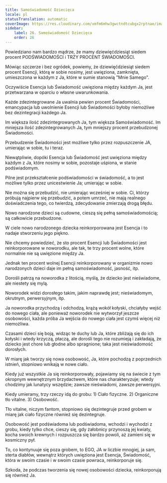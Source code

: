 ```yaml
---
title: Samoświadomość Dziecięca
locale: pl
statusTranslation: automatic
coverImage: https://res.cloudinary.com/xmfm6mhw3gwctndtcubgx2rptnae/image/upload/v1740468922/small_cover_tratado_de_psicologia_revolucionaria_a4c0dca4e0.webp
sidebar:
    label: 26. Samoświadomość Dziecięca
    order: 26
---
```

Powiedziano nam bardzo mądrze, że mamy dziewięćdziesiąt siedem procent PODŚWIADOMOŚCI i TRZY PROCENT ŚWIADOMOŚCI.

Mówiąc szczerze i bez ogródek, powiemy, że dziewięćdziesiąt siedem procent Esencji, którą w sobie nosimy, jest uwięziona, zamknięta, umieszczona w każdym z Ja, które w sumie stanowią "Mnie Samego".

Oczywiście Esencja lub Świadomość uwięziona między każdym Ja, jest przetwarzana w oparciu o własne uwarunkowania.

Każde zdezintegrowane Ja uwalnia pewien procent Świadomości, emancypacja lub uwolnienie Esencji lub Świadomości byłoby niemożliwe bez dezintegracji każdego Ja.

Im większa ilość zdezintegrowanych Ja, tym większa Samoświadomość. Im mniejsza ilość zdezintegrowanych Ja, tym mniejszy procent przebudzonej Świadomości.

Przebudzenie Świadomości jest możliwe tylko przez rozpuszczenie JA, umierając w sobie, tu i teraz.

Niewątpliwie, dopóki Esencja lub Świadomość jest uwięziona między każdym z Ja, które nosimy w sobie, pozostaje uśpiona, w stanie podświadomym.

Pilne jest przekształcenie podświadomości w świadomość, a to jest możliwe tylko przez unicestwienie Ja; umierając w sobie.

Nie można się przebudzić, nie umierając wcześniej w sobie. Ci, którzy próbują najpierw się przebudzić, a potem umrzeć, nie mają realnego doświadczenia tego, co twierdzą, zdecydowanie zmierzają drogą błędu.

Nowo narodzone dzieci są cudowne, cieszą się pełną samoświadomością; są całkowicie przebudzone.

W ciele nowo narodzonego dziecka reinkorporowana jest Esencja i to nadaje stworzeniu jego piękno.

Nie chcemy powiedzieć, że sto procent Esencji lub Świadomości jest reinkorporowane w noworodku, ale tak, te trzy procent wolne, które normalnie nie są uwięzione między Ja.

Jednak ten procent wolnej Esencji reinkorporowany w organizmie nowo narodzonych dzieci daje im pełną samoświadomość, jasność, itp.

Dorośli patrzą na noworodka z litością, myślą, że dziecko jest nieświadome, ale niestety się mylą.

Noworodek widzi dorosłego takim, jakim naprawdę jest; nieświadomym, okrutnym, perwersyjnym, itp.

Ja noworodka przychodzą i odchodzą, krążą wokół kołyski, chciałyby wejść do nowego ciała, ale ponieważ noworodek nie wytworzył jeszcze osobowości, każda próba Ja wejścia do nowego ciała jest czymś więcej niż niemożliwa.

Czasami dzieci się boją, widząc te duchy lub Ja, które zbliżają się do ich kołyski i wtedy krzyczą, płaczą, ale dorośli tego nie rozumieją i zakładają, że dziecko jest chore lub głodne albo spragnione; taka jest nieświadomość dorosłych.

W miarę jak tworzy się nowa osobowość, Ja, które pochodzą z poprzednich istnień, stopniowo wnikają w nowe ciało.

Kiedy już wszystkie Ja się reinkorporowały, pojawiamy się na świecie z tym okropnym wewnętrznym brzydactwem, które nas charakteryzuje; wtedy chodzimy jak lunatycy wszędzie; zawsze nieświadomi, zawsze perwersyjni.

Kiedy umieramy, trzy rzeczy idą do grobu: 1) Ciało fizyczne. 2) Organiczne tło vitalne. 3) Osobowość.

Tło vitalne, niczym fantom, stopniowo się dezintegruje przed grobem w miarę jak ciało fizyczne również się dezintegruje.

Osobowość jest podświadoma lub podświadoma, wchodzi i wychodzi z grobu, kiedy tylko chce, cieszy się, gdy żałobnicy przynoszą jej kwiaty, kocha swoich krewnych i rozpuszcza się bardzo powoli, aż zamieni się w kosmiczny pył.

To, co kontynuuje się poza grobem, to EGO, JA w liczbie mnogiej, ja sam, sterta diabłów, wewnątrz których uwięziona jest Esencja, Świadomość, która w swoim czasie i w swoim czasie powraca, reinkorporuje się.

Szkoda, że podczas tworzenia się nowej osobowości dziecka, reinkorporują się również Ja.

